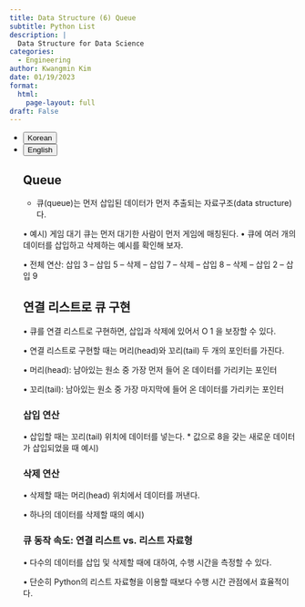 ```yaml
---
title: Data Structure (6) Queue
subtitle: Python List
description: |
  Data Structure for Data Science
categories:
  - Engineering
author: Kwangmin Kim
date: 01/19/2023
format: 
  html:
    page-layout: full
draft: False
---
```


<ul class="nav nav-pills" id="language-tab" role="tablist">
  <li class="nav-item" role="presentation">
    <button class="nav-link active" id="Korean-tab" data-bs-toggle="tab" data-bs-target="#Korean" type="button" role="tab" aria-controls="Korean" aria-selected="true">Korean</button>
  </li>
  <li class="nav-item" role="presentation">
    <button class="nav-link" id="English-tab" data-bs-toggle="tab" data-bs-target="#English" type="button" role="tab" aria-controls="knitr" aria-selected="false">English</button>
  </li>

<div class="tab-content" id="language-tabcontent">

<div class="tab-pane fade  show active" id="Korean" role="tabpanel" aria-labelledby="Korean-tab">


## Queue

* 큐(queue)는 먼저 삽입된 데이터가 먼저 추출되는 자료구조(data structure)다.

• 예시) 게임 대기 큐는 먼저 대기한 사람이 먼저 게임에 매칭된다.
• 큐에 여러 개의 데이터를 삽입하고 삭제하는 예시를 확인해 보자.

• 전체 연산: 삽입 3 – 삽입 5 – 삭제 – 삽입 7 – 삭제 – 삽입 8 – 삭제 – 삽입 2 – 삽입 9

## 연결 리스트로 큐 구현

• 큐를 연결 리스트로 구현하면, 삽입과 삭제에 있어서 O 1 을 보장할 수 있다.

• 연결 리스트로 구현할 때는 머리(head)와 꼬리(tail) 두 개의 포인터를 가진다.

• 머리(head): 남아있는 원소 중 가장 먼저 들어 온 데이터를 가리키는 포인터

• 꼬리(tail): 남아있는 원소 중 가장 마지막에 들어 온 데이터를 가리키는 포인터

### 삽입 연산

• 삽입할 때는 꼬리(tail) 위치에 데이터를 넣는다.
* 값으로 8을 갖는 새로운 데이터가 삽입되었을 때 예시)

### 삭제 연산

• 삭제할 때는 머리(head) 위치에서 데이터를 꺼낸다.

• 하나의 데이터를 삭제할 때의 예시)

### 큐 동작 속도: 연결 리스트 vs. 리스트 자료형

• 다수의 데이터를 삽입 및 삭제할 때에 대하여, 수행 시간을 측정할 수 있다.

• 단순히 Python의 리스트 자료형을 이용할 때보다 수행 시간 관점에서 효율적이다.

</div>

<div class="tab-pane fade" id="English" role="tabpanel" aria-labelledby="English-tab">


</div>